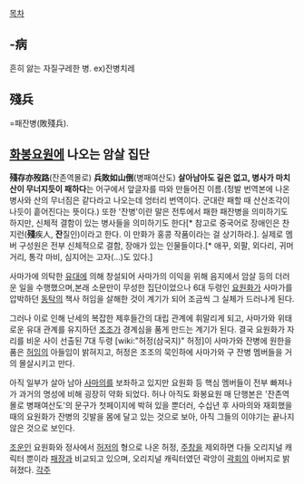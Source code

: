 [[목차]]
== -病 ==
흔히 앓는 자질구레한 병. 
ex)잔병치레

== 殘兵 ==
=패잔병(敗殘兵). 

== [[화봉요원]]에 나오는 암살 집단 ==
'''殘存亦歿路'''(잔존역몰로) '''兵敗如山倒'''(병패여산도) '''살아남아도 길은 없고, 병사가 마치 산이 무너지듯이 패하다'''는 어구에서 앞글자를 따와 만들어진 이름.(정발 번역본에 나온 병사와 산의 무너짐은 같다라고 나오는데 엉터리 번역이다. 군대란 패할 때 산산조각이 나듯이 흩어진다는 뜻이다.)
또한 '잔병'이란 말은 전투에서 패한 패잔병을 의미하기도 하지만, 신체적 결함이 있는 병사들을 의미하기도 한다[* 참고로 중국어로 장애인은 찬지런('''殘'''疾人, '''잔'''질인)이라고 한다. 이 만화가 홍콩 작품이라는 걸 상기하라.]. 실제로 멤버 구성원은 전부 신체적으로 결함, 장애가 있는 인물들이다.[* 애꾸, 외팔, 외다리, 귀머거리, 통각 마비, 심지어는 고자(...)도 있다.]

사마가에 의탁한 [[유대]]에 의해 창설되어 사마가의 이익을 위해 음지에서 암살 등의 더러운 일을 수행했으며,본래 소문만이 무성한 집단이었으나 6대 두령인 [[요원화]]가 사마가를 압박하던 [[동탁]]의 책사 허임을 살해한 것이 계기가 되어 조금씩 그 실체가 드러나게 된다.

그러나 이로 인해 난세의 복잡한 제후들간의 대립 관계에 휘말리게 되고, 사마가와 위태로운 유대 관계를 유지하던 [[조조]]가 경계심을 품게 만드는 계기가 된다. 결국 요원화가 자리를 비운 사이 선출된 7대 두령 [wiki:"허정(삼국지)" 허정]이 사마가와 잔병에 원한을 품은 [[허임]]의 아들임이 밝혀지고, 허정은 조조의 묵인하에 사마가와 구 잔병 멤버들을 거의 몰살시키고 만다.

아직 일부가 살아 남아 [[사마의]]를 보좌하고 있지만 요원화 등 핵심 멤버들이 전부 빠져나가 과거의 명성에 비해 굉장히 약화 되었다. 허나 아직도 화봉요원 매 단행본은 '잔존역몰로 병패여산도'의 문구가 첫페이지에 박혀 있을 뿐더러, 수십년 후 사마의와 재회했을 때의 요원화가 잔병의 깃발을 몸에 달고 있는 것으로 보아, 아직 그들의 이야기는 끝나지 않은 것으로 보인다.

[[조운]]인 요원화와 정사에서 [[허저]]의 형으로 나온 허정, [[주창]]을 제외하면 다들 오리지널 캐릭터 뿐이라 [[패장]]과 비교되고 있으며, 오리지널 캐릭터였던 곽앙이 [[곽회]]의 아버지로 밝혀졌다.
[[각주]]
